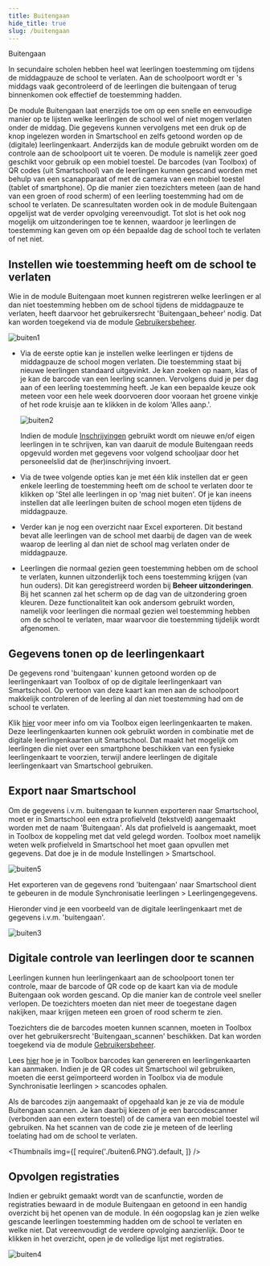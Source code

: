 ```yaml
---
title: Buitengaan
hide_title: true
slug: /buitengaan
---
```

<ImageTitle img="buiten.png">Buitengaan</ImageTitle>

In secundaire scholen hebben heel wat leerlingen toestemming om tijdens de middagpauze de school te verlaten. Aan de schoolpoort wordt er 's middags vaak gecontroleerd of de leerlingen die buitengaan of terug binnenkomen ook effectief de toestemming hadden. 

De module Buitengaan laat enerzijds toe om op een snelle en eenvoudige manier op te lijsten welke leerlingen de school wel of niet mogen verlaten onder de middag. Die gegevens kunnen vervolgens met een druk op de knop ingelezen worden in Smartschool en zelfs getoond worden op de (digitale) leerlingenkaart. Anderzijds kan de module gebruikt worden om de controle aan de schoolpoort uit te voeren. De module is namelijk zeer goed geschikt voor gebruik op een mobiel toestel. De barcodes (van Toolbox) of QR codes (uit Smartschool) van de leerlingen kunnen gescand worden met behulp van een scanapparaat of met de camera van een mobiel toestel (tablet of smartphone). Op die manier zien toezichters meteen (aan de hand van een groen of rood scherm) of een leerling toestemming had om de school te verlaten. De scanresultaten worden ook in de module Buitengaan opgelijst wat de verder opvolging vereenvoudigt. Tot slot is het ook nog mogelijk om uitzonderingen toe te kennen, waardoor je leerlingen de toestemming kan geven om op één bepaalde dag de school toch te verlaten of net niet. 

## Instellen wie toestemming heeft om de school te verlaten

Wie in de module Buitengaan moet kunnen registreren welke leerlingen er al dan niet toestemming hebben om de school tijdens de middagpauze te verlaten, heeft daarvoor het gebruikersrecht 'Buitengaan_beheer' nodig. Dat kan worden toegekend via de module [Gebruikersbeheer](/gebruikersbeheer). 

![buiten1](./buiten1.PNG)

- Via de eerste optie kan je instellen welke leerlingen er tijdens de middagpauze de school mogen verlaten. Die toestemming staat bij nieuwe leerlingen standaard uitgevinkt. Je kan zoeken op naam, klas of je kan de barcode van een leerling scannen. Vervolgens duid je per dag aan of een leerling toestemming heeft. Je kan een bepaalde keuze ook meteen voor een hele week doorvoeren door vooraan het groene vinkje of het rode kruisje aan te klikken in de kolom 'Alles aanp.'.

    ![buiten2](./buiten2.PNG)

    Indien de module [Inschrijvingen](/inschrijvingen) gebruikt wordt om nieuwe en/of eigen leerlingen in te schrijven, kan van daaruit de module Buitengaan reeds opgevuld worden met gegevens voor volgend schooljaar door het personeelslid dat de (her)inschrijving invoert. 

- Via de twee volgende opties kan je met één klik instellen dat er geen enkele leerling de toestemming heeft om de school te verlaten door te klikken op 'Stel alle leerlingen in op 'mag niet buiten'. Of je kan ineens instellen dat alle leerlingen buiten de school mogen eten tijdens de middagpauze. 

- Verder kan je nog een overzicht naar Excel exporteren. Dit bestand bevat alle leerlingen van de school met daarbij de dagen van de week waarop de leerling al dan niet de school mag verlaten onder de middagpauze.

- Leerlingen die normaal gezien geen toestemming hebben om de school te verlaten, kunnen uitzonderlijk toch eens toestemming krijgen (van hun ouders). Dit kan geregistreerd worden bij **Beheer uitzonderingen**.  Bij het scannen zal het scherm op de dag van de uitzondering groen kleuren. Deze functionaliteit kan ook andersom gebruikt worden, namelijk voor leerlingen die normaal gezien wel toestemming hebben om de school te verlaten, maar waarvoor die toestemming tijdelijk wordt afgenomen. 

## Gegevens tonen op de leerlingenkaart 

De gegevens rond 'buitengaan' kunnen getoond worden op de leerlingenkaart van Toolbox of op de digitale leerlingenkaart van Smartschool. Op vertoon van deze kaart kan men aan de schoolpoort makkelijk controleren of de leerling al dan niet toestemming had om de school te verlaten. 

Klik [hier](/leerlingenkaarten) voor meer info om via Toolbox eigen leerlingenkaarten te maken. Deze leerlingenkaarten kunnen ook gebruikt worden in combinatie met de digitale leerlingenkaarten uit Smartschool. Dat maakt het mogelijk om leerlingen die niet over een smartphone beschikken van een fysieke leerlingenkaart te voorzien, terwijl andere leerlingen de digitale leerlingenkaart van Smartschool gebruiken. 

## Export naar Smartschool

Om de gegevens i.v.m. buitengaan te kunnen exporteren naar Smartschool, moet er in Smartschool een extra profielveld (tekstveld) aangemaakt worden met de naam 'Buitengaan'. Als dat profielveld is aangemaakt, moet in Toolbox de koppeling met dat veld gelegd worden. Toolbox moet namelijk weten welk profielveld in Smartschool het moet gaan opvullen met gegevens. Dat doe je in de module Instellingen > Smartschool. 

![buiten5](./buiten5.png)

Het exporteren van de gegevens rond 'buitengaan' naar Smartschool dient te gebeuren in de module Synchronisatie leerlingen > Leerlingengegevens. 

Hieronder vind je een voorbeeld van de digitale leerlingenkaart met de gegevens i.v.m. 'buitengaan'. 

![buiten3](./buiten3.PNG)

## Digitale controle van leerlingen door te scannen

Leerlingen kunnen hun leerlingenkaart aan de schoolpoort tonen ter controle, maar de barcode of QR code op de kaart kan via de module Buitengaan ook worden gescand. Op die manier kan de controle veel sneller verlopen. De toezichters moeten dan niet meer de toegestane dagen nakijken, maar krijgen meteen een groen of rood scherm te zien. 

Toezichters die de barcodes moeten kunnen scannen, moeten in Toolbox over het gebruikersrecht 'Buitengaan_scannen' beschikken. Dat kan worden toegekend via de module [Gebruikersbeheer](/gebruikersbeheer). 

Lees [hier](/leerlingenkaarten#barcodes-of-qr-codes-genereren) hoe je in Toolbox barcodes kan genereren en leerlingenkaarten kan aanmaken. Indien je de QR codes uit Smartschool wil gebruiken, moeten die eerst geïmporteerd worden in Toolbox via de module Synchronisatie leerlingen > scancodes ophalen. 

Als de barcodes zijn aangemaakt of opgehaald kan je ze via de module Buitengaan scannen. Je kan daarbij kiezen of je een barcodescanner (verbonden aan een extern toestel) of de camera van een mobiel toestel wil gebruiken. Na het scannen van de code zie je meteen of de leerling toelating had om de school te verlaten. 

<Thumbnails img={[
    require('./buiten6.PNG').default, 
]} />

## Opvolgen registraties

Indien er gebruikt gemaakt wordt van de scanfunctie, worden de registraties bewaard in de module Buitengaan en getoond in een handig overzicht bij het openen van de module. In één oogopslag kan je zien welke gescande leerlingen toestemming hadden om de school te verlaten en welke niet. Dat vereenvoudigt de verdere opvolging aanzienlijk. Door te klikken in het overzicht, open je de volledige lijst met registraties. 

![buiten4](./buiten4.png)



